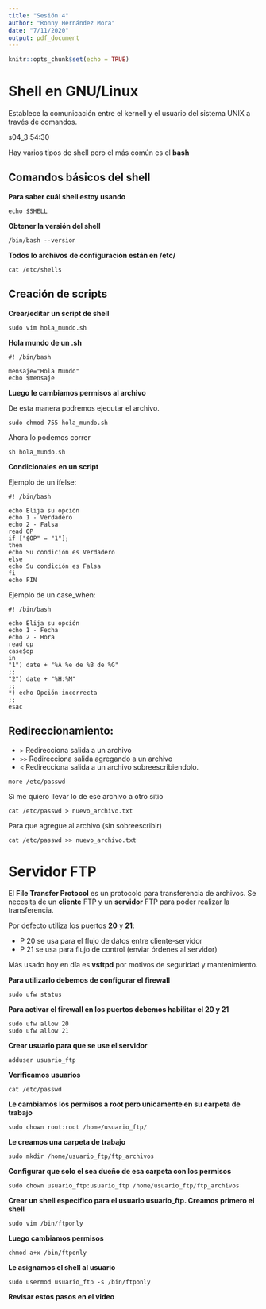 ```yaml
---
title: "Sesión 4"
author: "Ronny Hernández Mora"
date: "7/11/2020"
output: pdf_document
---
```


```r
knitr::opts_chunk$set(echo = TRUE)
```

# Shell en GNU/Linux

Establece la comunicación entre el kernell y el usuario del sistema UNIX a
través de comandos.

s04_3:54:30

Hay varios tipos de shell pero el más común es el **bash**

## Comandos básicos del shell

**Para saber cuál shell estoy usando**
```
echo $SHELL
```

**Obtener la versión del shell**
```
/bin/bash --version
```

**Todos lo archivos de configuración están en /etc/**
```
cat /etc/shells
```

## Creación de scripts

**Crear/editar un script de shell**
```
sudo vim hola_mundo.sh
```

**Hola mundo de un .sh**
```
#! /bin/bash

mensaje="Hola Mundo"
echo $mensaje
```

**Luego le cambiamos permisos al archivo**

De esta manera podremos ejecutar el archivo.
```
sudo chmod 755 hola_mundo.sh
```

Ahora lo podemos correr
```
sh hola_mundo.sh
```

**Condicionales en un script**

Ejemplo de un ifelse:
```
#! /bin/bash

echo Elija su opción
echo 1 - Verdadero
echo 2 - Falsa
read OP
if ["$OP" = "1"];
then
echo Su condición es Verdadero
else
echo Su condición es Falsa
fi
echo FIN
```

Ejemplo de un case_when:
```
#! /bin/bash

echo Elija su opción
echo 1 - Fecha
echo 2 - Hora
read op
case$op
in
"1") date + "%A %e de %B de %G"
;;
"2") date + "%H:%M"
;;
*) echo Opción incorrecta
;;
esac
```

## Redireccionamiento:

 - `>` Redirecciona salida a un archivo
 - `>>` Redirecciona salida agregando a un archivo
 - `<` Redirecciona salida a un archivo sobreescribiendolo.

```
more /etc/passwd
```

Si me quiero llevar lo de ese archivo a otro sitio

```
cat /etc/passwd > nuevo_archivo.txt
```

Para que agregue al archivo (sin sobreescribir)

```
cat /etc/passwd >> nuevo_archivo.txt
```

# Servidor FTP

El **File Transfer Protocol** es un protocolo para transferencia de archivos. Se
necesita de un **cliente** FTP y un **servidor** FTP para poder realizar la 
transferencia.

Por defecto utiliza los puertos **20** y **21**:
 
 - P 20 se usa para el flujo de datos entre cliente-servidor
 - P 21 se usa para flujo de control (enviar órdenes al servidor)
 
Más usado hoy en día es **vsftpd** por motivos de seguridad y mantenimiento.

**Para utilizarlo debemos de configurar el firewall**
```
sudo ufw status
```

**Para activar el firewall en los puertos debemos habilitar el 20 y 21**
```
sudo ufw allow 20
sudo ufw allow 21
```

**Crear usuario para que se use el servidor**
```
adduser usuario_ftp
```

**Verificamos usuarios**
```
cat /etc/passwd
```

**Le cambiamos los permisos a root pero unicamente en su carpeta de trabajo**
```
sudo chown root:root /home/usuario_ftp/
```

**Le creamos una carpeta de trabajo**
```
sudo mkdir /home/usuario_ftp/ftp_archivos
```

**Configurar que solo el sea dueño de esa carpeta con los permisos**

```
sudo chown usuario_ftp:usuario_ftp /home/usuario_ftp/ftp_archivos
```

**Crear un shell específico para el usuario usuario_ftp. Creamos primero el shell**

```
sudo vim /bin/ftponly
```

**Luego cambiamos permisos**

```
chmod a+x /bin/ftponly
```

**Le asignamos el shell al usuario**

```
sudo usermod usuario_ftp -s /bin/ftponly
```

**Revisar estos pasos en el video**

